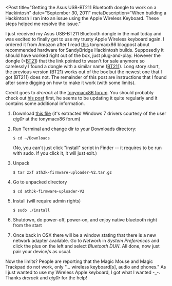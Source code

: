 
<Post
  title="Getting the Asus USB-BT211 Bluetooth dongle to work on a Hackintosh"
  date="September 30, 2011"
  metaDescription="When building a Hackintosh I ran into an issue using the
  Apple Wireless Keyboard. These steps helped me resolve the issue."
>

I just received my Asus USB-BT211 Bluetooth dongle in the mail today and was excited to finally get
to use my trusty Apple Wireless keyboard again. I ordered it from Amazon after I read [this][0]
tonymacx86 blogpost about recommended hardware for SandyBridge Hackintosh builds. Supposedly it
should have worked right out of the box, just plug-and-play. However the dongle (<[BT21][1]) that
the link pointed to wasn't for sale anymore so carelessly I found a dongle with a similar name
([BT211][2]). Long story short, the previous version (BT21) works out of the box but the newest one
that I got (BT211) does not. The remainder of this post are instructions that I found after some
digging on how to make it work (with some limits).

Credit goes to *drcrack* at the [tonymacx86 forum][3]. You should probably check out [his post][4]
first, he seems to be updating it quite regularly and it contains some additional information.

1. Download [this file](/other/getting-the-asus-usb-bt211-bluetooth-dongle-to-work-on-a-hackintosh/ath3k-firmware-uploader-V2.tar.gz)
(it's extracted Windows 7 drivers courtesy of the user *ajg0r* at the tonymacx86 forum)

2. Run Terminal and change dir to your Downloads directory:

    ```
    $ cd ~/Downloads
    ```

    (No, you can't just click "install" script in Finder -- it requires to be run with sudo. If you click it, it will just exit.)

3. Unpack
    ```
    $ tar zxf ath3k-firmware-uploader-V2.tar.gz
    ```

4. Go to unpacked directory
    ```
    $ cd ath3k-firmware-uploader-V2
    ```

5. Install (will require admin rights)
    ```
    $ sudo ./install
    ```

6. Shutdown, do power-off, power-on, and enjoy native bluetooth right from the start

7. Once back in OSX there will be a window stating that there is a new network adapter available.
Go to *Network* in *System Preferences* and click the plus on the left and select *Bluetooth DUN*.
All done, now just pair your device/s as usual.


Now the limits? People are reporting that the Magic Mouse and Magic Trackpad do not work, only
"... wireless keyboard[s], audio and phones." As I just wanted to use my Wireless Apple keyboard,
I got what I wanted -_-. Thanks *drcrack* and *ajg0r* for the help!

<!--

Comments:

2011-11-24 17:14, Anonymous:
Thanks for the info and for working this all out. I have a hackintosh and am using a BT211 right as
I type with Apple BT keyboard and Mighty Mouse. However, when I reboot,I have no BT services. I
have to go back in with a wired setup and re run the ./install script. And then of course it says
that the file is already there. Then I have BT services and can pair my mouse and keyboard. Short
of some major trick I haven’t been able to find, is there a way to write a startup script that will
do this on reboot?

Thanks for your work and help


2011.11.24 17:28, jonrh:
Hey, glad it helped someone. But yeah I’ve been running into the exact same problem when I reboot.
I’ve been meaning to write some script that’d take care of this (and update this post) but haven’t
got around to it yet. If you’ll send me a message on twitter (my username is jonrh) I’ll let you
know personally once I’ve finished it. It could be a while though, I was upgrading my OSX few days
ago and somehow managed to mess it up so now I can’t get passed the grey loading screen with the
Apple logo, ooops :p


2012.11.21 17:34, Altonymous:
The download links no longer work, and the post you’re pointing to has been archived. Just wanted
to give you and other readers of this an update as I continue my search to get this working.


2013.05.22 AT 20:39, JC:
Hi, the link for downloading the file does not work anymore. Is there another link? Thanks!


2013.05.23 AT 15:31, Lukas:
I have bo Problems with the Reboot, but the Magic Mouse works for aprox. 5 Minutes, than it lacks
until connection is lost. But thanks for the Skript and driver you’ve provided here. Helped me a
lot. I RTS the Dongle and get a new one which hopefully works fine.

Best Regards
Lukas


2013.06.01 AT 02:04, jonsi:
I updated the link so the download should work now. Thanx for pointing it out!


2013.10.22 AT 10:36, NicoX:
I ahve the same bluetooth and I have Win 7 as well as OSX 10.8. I have a Haswell build.
I see if I boot to Win 7 and come back to OSX 10.8 it works well I say really well.
I think when I go to Win7 , Win 7 somehow starts BT211. Can you script that way so that when OSX
10.8 boots it starts BT211 too.

I am a developer can you help me how you are making the script a bit step by step way so that I can
also try with you. I have no idea of DSDT so …………. A bit step by step way will only help me.

Any way it was a awesome post :)
NicoX


2013.10.26 AT 14:15, John:
But what if i’am using not chimera boot loader but the clover one? I don’t have extra folder and in
case of that I get “/Extra: No such file or directory” :((( What i have to do then?


2014.03.05 AT 22:12, Alex:
Trying to install on old ibook g4 and getting error “bad cpu type in executable” i guess it is
built for intel not for ppc.can anybody help me?!


2014.03.10 AT 01:12, jonrh:
Alex: I think you’re right. The dongle will probably not work because the drivers were written for
a different CPU architecture. I’m really sorry for not being able to be of more help.

-->


[0]: http://tonymacx86.blogspot.com/2011/06/building-sandy-bridge-customac.html
[1]: http://www.amazon.com/gp/product/B0032EYZ34/ref=as_li_ss_tl?ie=UTF8&tag=tonymacx86com-20
[2]: http://www.amazon.com/Asus-Mini-Bluetooth-Dongle-USB-BT211/dp/B0041UJVI2/ref=sr_1_1?s=electronics&ie=UTF8&qid=1317344674&sr=1-1
[3]: http://tonymacx86.com/index.php
[4]: http://www.tonymacx86.com/viewtopic.php?f=79&t=18410

</Post>